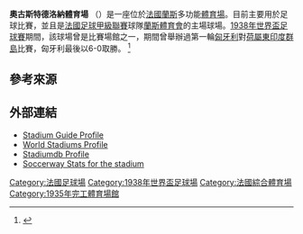{{Infobox stadium
| stadium_name=奧古斯特德洛納體育場<br />Stade Auguste-Delaune
| image = [[File:Stade_Auguste-Delaune_2_Tribünen.JPG|250px]]
| former_names = 市政體育場<br />Stade Municipal (1935-1945)
| location= {{FRA}}[[蘭斯|蘭斯]]<br />
| broke ground=
| opened=1935年6月2日<ref>{{cite web |url=http://www.worldofstadiums.com/europe/france/stade-auguste-delaune/ |title=Stade Auguste-Delaune |publisher=World of Stadiums |access-date=2016-09-13 |archive-url=https://web.archive.org/web/20160923160650/http://www.worldofstadiums.com/europe/france/stade-auguste-delaune/ |archive-date=2016-09-23 |dead-url=yes }}</ref>
| renovated=1955年、2004年-2008年
| owner= 
| operator= 
| surface = 天然草皮
| construction_cost = 約6千萬<nowiki>€</nowiki>[[歐元|歐元]]
| architect = {{link-fr|米歇爾·雷蒙|Michel Rémon}} (2004-08年)
| tenants=[[蘭斯體育會|蘭斯體育會]]
| seating_capacity= {{formatnum:21,684}} <ref>{{cite web |url=http://stade-de-reims.com/le-club/stade/ |title=Site Officiel |publisher=Stade de Reims |date=2011-10-27 |accessdate=2011-11-09 |archive-url=https://web.archive.org/web/20150808043145/http://stade-de-reims.com/le-club/stade/ |archive-date=2015-08-08 |dead-url=yes }}</ref>
| dimensions = 105 m x 68 m
}}

'''奧古斯特德洛納體育場''' （{{lang-fr|'''Stade Auguste-Delaune'''}}）是一座位於[[法國|法國]][[蘭斯|蘭斯]]多功能[[體育場|體育場]]。目前主要用於足球比賽，並且是[[法國足球甲級聯賽|法國足球甲級聯賽]]球隊[[蘭斯體育會|蘭斯體育會]]的主場球場。[[1938年世界盃足球賽|1938年世界盃足球賽]]期間，該球場曾是比賽場館之一，期間曾舉辦過第一輪[[匈牙利國家足球隊|匈牙利]]對[[印度尼西亞國家足球隊|荷屬東印度群島]]比賽，匈牙利最後以6-0取勝。 <ref>{{cite web |url=http://www.fifa.com/worldcup/matches/round=206/match=1173/index.html |title=Velodrome MunicipaleReims (FRA)05 Jun 1938 - 17:00 Local time |publisher=[[FIFA|FIFA]] |date= |accessdate=2011-11-09 |archive-date=2020-01-03 |archive-url=https://web.archive.org/web/20200103162245/https://www.fifa.com/worldcup/matches/round%3D206/match%3D1173/index.html |dead-url=no }}</ref>

==參考來源==
<references />

==外部連結==
*[http://www.stadiumguide.com/augustedelaune/ Stadium Guide Profile] {{Wayback|url=http://www.stadiumguide.com/augustedelaune/ |date=20190608103226 }}
*[https://web.archive.org/web/20121015213347/http://www.worldstadiums.com/stadium_pictures/europe/france/champagne_ardenne/reims_delaune.shtml World Stadiums Profile]
*[http://stadiumdb.com/stadiums/fra/stade_auguste_delaune Stadiumdb Profile]{{Wayback|url=http://stadiumdb.com/stadiums/fra/stade_auguste_delaune |date=20160309121504 }}
*[http://www.soccerway.com/venues/france/stade-auguste-delaune-ii/ Soccerway Stats for the stadium] {{Wayback|url=http://www.soccerway.com/venues/france/stade-auguste-delaune-ii/ |date=20160305002352 }}

{{coord|49|14|48|N|4|1|30|E|type:landmark|display=title}}
{{Gymnasium-stub}}

{{DEFAULTSORT:Stade Auguste-Delaune}}
[[Category:法國足球場|Category:法國足球場]]
[[Category:1938年世界盃足球場|Category:1938年世界盃足球場]]
[[Category:法國綜合體育場|Category:法國綜合體育場]]
[[Category:1935年完工體育場館|Category:1935年完工體育場館]]